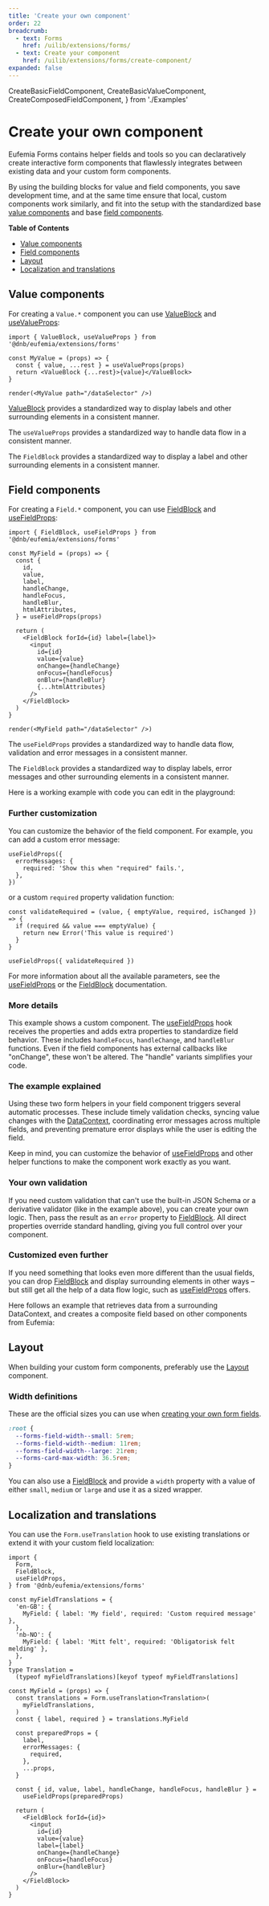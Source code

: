 ```yaml
---
title: 'Create your own component'
order: 22
breadcrumb:
  - text: Forms
    href: /uilib/extensions/forms/
  - text: Create your component
    href: /uilib/extensions/forms/create-component/
expanded: false
---
```


  CreateBasicFieldComponent,
  CreateBasicValueComponent,
  CreateComposedFieldComponent,
} from './Examples'

# Create your own component

Eufemia Forms contains helper fields and tools so you can declaratively create interactive form components that flawlessly integrates between existing data and your custom form components.

By using the building blocks for value and field components, you save development time, and at the same time ensure that local, custom components work similarly, and fit into the setup with the standardized base [value components](/uilib/extensions/forms/Value/#base-components) and base [field components](/uilib/extensions/forms/base-fields/).

**Table of Contents**

- [Value components](#value-components)
- [Field components](#field-components)
- [Layout](#layout)
- [Localization and translations](#localization-and-translations)

## Value components

For creating a `Value.*` component you can use [ValueBlock](/uilib/extensions/forms/create-component/ValueBlock/) and [useValueProps](/uilib/extensions/forms/create-component/useValueProps/):

```tsx
import { ValueBlock, useValueProps } from '@dnb/eufemia/extensions/forms'

const MyValue = (props) => {
  const { value, ...rest } = useValueProps(props)
  return <ValueBlock {...rest}>{value}</ValueBlock>
}

render(<MyValue path="/dataSelector" />)
```

[ValueBlock](/uilib/extensions/forms/create-component/ValueBlock/) provides a standardized way to display labels and other surrounding elements in a consistent manner.

<CreateBasicValueComponent />

The `useValueProps` provides a standardized way to handle data flow in a consistent manner.

The `FieldBlock` provides a standardized way to display a label and other surrounding elements in a consistent manner.

## Field components

For creating a `Field.*` component, you can use [FieldBlock](/uilib/extensions/forms/create-component/FieldBlock/) and [useFieldProps](/uilib/extensions/forms/create-component/useFieldProps/):

```tsx
import { FieldBlock, useFieldProps } from '@dnb/eufemia/extensions/forms'

const MyField = (props) => {
  const {
    id,
    value,
    label,
    handleChange,
    handleFocus,
    handleBlur,
    htmlAttributes,
  } = useFieldProps(props)

  return (
    <FieldBlock forId={id} label={label}>
      <input
        id={id}
        value={value}
        onChange={handleChange}
        onFocus={handleFocus}
        onBlur={handleBlur}
        {...htmlAttributes}
      />
    </FieldBlock>
  )
}

render(<MyField path="/dataSelector" />)
```

The `useFieldProps` provides a standardized way to handle data flow, validation and error messages in a consistent manner.

The `FieldBlock` provides a standardized way to display labels, error messages and other surrounding elements in a consistent manner.

Here is a working example with code you can edit in the playground:

<CreateBasicFieldComponent />

### Further customization

You can customize the behavior of the field component. For example, you can add a custom error message:

```tsx
useFieldProps({
  errorMessages: {
    required: 'Show this when "required" fails.',
  },
})
```

or a custom `required` property validation function:

```tsx
const validateRequired = (value, { emptyValue, required, isChanged }) => {
  if (required && value === emptyValue) {
    return new Error('This value is required')
  }
}

useFieldProps({ validateRequired })
```

For more information about all the available parameters, see the [useFieldProps](/uilib/extensions/forms/create-component/useFieldProps/) or the [FieldBlock](/uilib/extensions/forms/create-component/FieldBlock/) documentation.

### More details

This example shows a custom component. The [useFieldProps](/uilib/extensions/forms/create-component/useFieldProps/) hook receives the properties and adds extra properties to standardize field behavior. These includes `handleFocus`, `handleChange`, and `handleBlur` functions. Even if the field components has external callbacks like "onChange", these won't be altered. The "handle" variants simplifies your code.

### The example explained

Using these two form helpers in your field component triggers several automatic processes. These include timely validation checks, syncing value changes with the [DataContext](/uilib/extensions/forms/DataContext/), coordinating error messages across multiple fields, and preventing premature error displays while the user is editing the field.

Keep in mind, you can customize the behavior of [useFieldProps](/uilib/extensions/forms/create-component/useFieldProps/) and other helper functions to make the component work exactly as you want.

### Your own validation

If you need custom validation that can't use the built-in JSON Schema or a derivative validator (like in the example above), you can create your own logic. Then, pass the result as an `error` property to [FieldBlock](/uilib/extensions/forms/create-component/FieldBlock/). All direct properties override standard handling, giving you full control over your component.

### Customized even further

If you need something that looks even more different than the usual fields, you can drop [FieldBlock](/uilib/extensions/forms/create-component/FieldBlock/) and display surrounding elements in other ways – but still get all the help of a data flow logic, such as [useFieldProps](/uilib/extensions/forms/create-component/useFieldProps/) offers.

Here follows an example that retrieves data from a surrounding DataContext, and creates a composite field based on other components from Eufemia:

<CreateComposedFieldComponent />

## Layout

When building your custom form components, preferably use the [Layout](/uilib/layout) component.

### Width definitions

These are the official sizes you can use when [creating your own form fields](/uilib/extensions/forms/create-component/).

```css
:root {
  --forms-field-width--small: 5rem;
  --forms-field-width--medium: 11rem;
  --forms-field-width--large: 21rem;
  --forms-card-max-width: 36.5rem;
}
```

You can also use a [FieldBlock](/uilib/extensions/forms/create-component/FieldBlock/) and provide a `width` property with a value of either `small`, `medium` or `large` and use it as a sized wrapper.

## Localization and translations

You can use the `Form.useTranslation` hook to use existing translations or extend it with your custom field localization:

```tsx
import {
  Form,
  FieldBlock,
  useFieldProps,
} from '@dnb/eufemia/extensions/forms'

const myFieldTranslations = {
  'en-GB': {
    MyField: { label: 'My field', required: 'Custom required message' },
  },
  'nb-NO': {
    MyField: { label: 'Mitt felt', required: 'Obligatorisk felt melding' },
  },
}
type Translation =
  (typeof myFieldTranslations)[keyof typeof myFieldTranslations]

const MyField = (props) => {
  const translations = Form.useTranslation<Translation>(
    myFieldTranslations,
  )
  const { label, required } = translations.MyField

  const preparedProps = {
    label,
    errorMessages: {
      required,
    },
    ...props,
  }

  const { id, value, label, handleChange, handleFocus, handleBlur } =
    useFieldProps(preparedProps)

  return (
    <FieldBlock forId={id}>
      <input
        id={id}
        value={value}
        label={label}
        onChange={handleChange}
        onFocus={handleFocus}
        onBlur={handleBlur}
      />
    </FieldBlock>
  )
}
```
